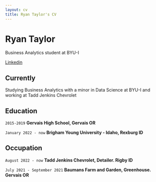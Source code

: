 ```yaml
---
layout: cv
title: Ryan Taylor's CV
---
```

# Ryan Taylor
Business Analytics student at BYU-I

<div id="webaddress">
<a href="www.linkedin.com/in/ryan-taylor-405a93263">Linkedin</a>
</div>


## Currently

Studying Business Analytics with a minor in Data Science at BYU-I and working at Tadd Jenkins Chevrolet


## Education

`2015-2019`
__Gervais High School, Gervais OR__

`January 2022 - now`
__Brigham Young University - Idaho, Rexburg ID__


## Occupation

`August 2022 - now`
__Tadd Jenkins Chevrolet, Detailer. Rigby ID__

`July 2021 - September 2021`
__Baumans Farm and Garden, Greenhouse. Gervais OR__


<!-- ### Footer

Last updated: May 2013 -->